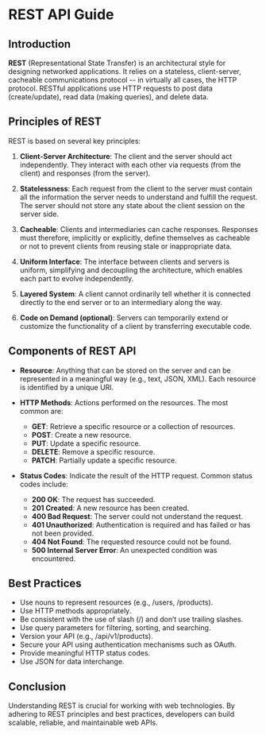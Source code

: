 # REST API Guide

## Introduction

**REST** (Representational State Transfer) is an architectural style for designing networked applications. It relies on a stateless, client-server, cacheable communications protocol -- in virtually all cases, the HTTP protocol. RESTful applications use HTTP requests to post data (create/update), read data (making queries), and delete data.

## Principles of REST

REST is based on several key principles:

1. **Client-Server Architecture**: The client and the server should act independently. They interact with each other via requests (from the client) and responses (from the server).

2. **Statelessness**: Each request from the client to the server must contain all the information the server needs to understand and fulfill the request. The server should not store any state about the client session on the server side.

3. **Cacheable**: Clients and intermediaries can cache responses. Responses must therefore, implicitly or explicitly, define themselves as cacheable or not to prevent clients from reusing stale or inappropriate data.

4. **Uniform Interface**: The interface between clients and servers is uniform, simplifying and decoupling the architecture, which enables each part to evolve independently.

5. **Layered System**: A client cannot ordinarily tell whether it is connected directly to the end server or to an intermediary along the way.

6. **Code on Demand (optional)**: Servers can temporarily extend or customize the functionality of a client by transferring executable code.

## Components of REST API

- **Resource**: Anything that can be stored on the server and can be represented in a meaningful way (e.g., text, JSON, XML). Each resource is identified by a unique URI.

- **HTTP Methods**: Actions performed on the resources. The most common are:

  - **GET**: Retrieve a specific resource or a collection of resources.
  - **POST**: Create a new resource.
  - **PUT**: Update a specific resource.
  - **DELETE**: Remove a specific resource.
  - **PATCH**: Partially update a specific resource.

- **Status Codes**: Indicate the result of the HTTP request. Common status codes include:
  - **200 OK**: The request has succeeded.
  - **201 Created**: A new resource has been created.
  - **400 Bad Request**: The server could not understand the request.
  - **401 Unauthorized**: Authentication is required and has failed or has not been provided.
  - **404 Not Found**: The requested resource could not be found.
  - **500 Internal Server Error**: An unexpected condition was encountered.

## Best Practices

- Use nouns to represent resources (e.g., /users, /products).
- Use HTTP methods appropriately.
- Be consistent with the use of slash (/) and don’t use trailing slashes.
- Use query parameters for filtering, sorting, and searching.
- Version your API (e.g., /api/v1/products).
- Secure your API using authentication mechanisms such as OAuth.
- Provide meaningful HTTP status codes.
- Use JSON for data interchange.

## Conclusion

Understanding REST is crucial for working with web technologies. By adhering to REST principles and best practices, developers can build scalable, reliable, and maintainable web APIs.
